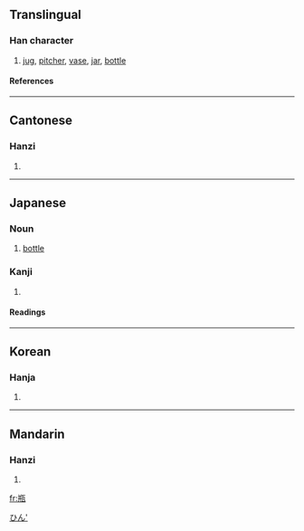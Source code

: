 {{see|缾}}

==Translingual==
===Han character===
{{Han char|rn=98|rad=瓦|as=06|sn=11|four=8141<sub>7</sub>|canj=廿廿一女弓 (TTMVN)}}
# [[jug]], [[pitcher]], [[vase]], [[jar]], [[bottle]]
====References====
{{Han ref|kx=0749.020|dkj=21486|dj=1157.260|hdz=21425.020|uh=74F6|ud=29942|bh=B27E|bd=45694}}

----
==Cantonese==
===Hanzi===
{{yue-hanzi|jyut=|y=ping4}}
# {{defn|Cantonese}}

----
==Japanese==
===Noun===
{{ja-noun|k|hira=びん|rom=bin|hidx=ひん'}}

# [[bottle]]
[[Category:ja:Containers|ひん']]

===Kanji===
{{ja-kanji|grade=c|rs=瓦06}}
# {{defn|Japanese}} 
====Readings====
{{ja-readings|on=[[へい]] (hei), [[びん]] (bin)|kun=[[かめ]] (kame)}}

----

==Korean==
===Hanja===
{{ko-hanja|hangeul=[[병]]|eumhun=|rv=byeong|mr=pyŏng|y=pyeng}}
# {{defn|Korean}}

----
==Mandarin==
===Hanzi===
{{cmn-hanzi|pin=[[píng]] (ping2)|wg=p'ing<sup>2</sup>}}
# {{defn|Mandarin}}

[[fr:瓶]]